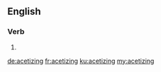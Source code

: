 ==English==

===Verb===
{{head|en}}

# {{present participle of|acetize}}

[[de:acetizing]]
[[fr:acetizing]]
[[ku:acetizing]]
[[my:acetizing]]